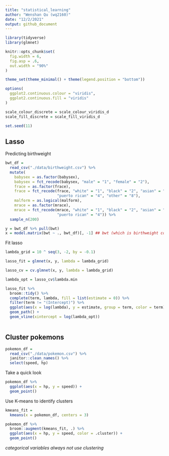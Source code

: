```yaml
---
title: "statistical_learning"
author: "Wenshan Qu (wq2160)"
date: "12/2/2021"
output: github_document
---
```


```r
library(tidyverse)
library(glmnet)

knitr::opts_chunk$set(
  fig.width = 6,
  fig.asp = .6,
  out.width = "90%"
)

theme_set(theme_minimal() + theme(legend.position = "bottom"))

options(
  ggplot2.continuous.colour = "viridis",
  ggplot2.continuous.fill = "viridis"
)

scale_colour_discrete = scale_colour_viridis_d
scale_fill_discrete = scale_fill_viridis_d

set.seed(11)
```

## Lasso

Predicting birthweight

```r
bwt_df = 
  read_csv("./data/birthweight.csv") %>% 
  mutate(
    babysex = as.factor(babysex),
    babysex = fct_recode(babysex, "male" = "1", "female" = "2"),
    frace = as.factor(frace),
    frace = fct_recode(frace, "white" = "1", "black" = "2", "asian" = "3", 
                       "puerto rican" = "4", "other" = "8"),
    malform = as.logical(malform),
    mrace = as.factor(mrace),
    mrace = fct_recode(mrace, "white" = "1", "black" = "2", "asian" = "3", 
                       "puerto rican" = "4")) %>% 
  sample_n(200)
```

```r
y = bwt_df %>% pull(bwt)
x = model.matrix(bwt ~ ., bwt_df)[, -1] ## bwt (which is birthweight column) vs. every other columns, and get rid of the first column
```

Fit lasso

```r
lambda_grid = 10 ^ seq(3, -2, by = -0.1)

lasso_fit = glmnet(x, y, lambda = lambda_grid)

lasso_cv = cv.glmnet(x, y, lambda = lambda_grid)

lambda_opt = lasso_cv$lambda.min
```

```r
lasso_fit %>% 
  broom::tidy() %>% 
  complete(term, lambda, fill = list(estimate = 0)) %>% 
  filter(term != "(Intercept)") %>% 
  ggplot(aes(x = log(lambda), y = estimate, group = term, color = term)) +
  geom_path() +
  geom_vline(xintercept = log(lambda_opt))
  
```

## Cluster pokemons

```r
pokemon_df = 
  read_csv("./data/pokemon.csv") %>% 
  janitor::clean_names() %>% 
  select(speed, hp)
```

Take a quick look
```r
pokemon_df %>% 
  ggplot(aes(x = hp, y = speed)) +
  geom_point()
```

Use K-means to identify clusters

```r
kmeans_fit = 
  kmeans(x = pokemon_df, centers = 3)
```

```r
pokemon_df %>% 
  broom::augment(kmeans_fit, .) %>% 
  ggplot(aes(x = hp, y = speed, color = .cluster)) +
  geom_point()
```

_categorical variables always not use clustering_
